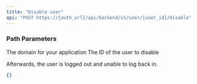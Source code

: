 ```yaml
---
title: "Disable user"
api: "POST https://{auth_url}/api/backend/v1/user/{user_id}/disable"
---
```


### Path Parameters

<ParamField path="auth_url" type="string" required>
  The domain for your application
</ParamField>

<ParamField path="user_id" type="string" required>
  The ID of the user to disable
</ParamField>

Afterwards, the user is logged out and unable to log back in.

<ResponseExample>

```json
{}
```

</ResponseExample>
